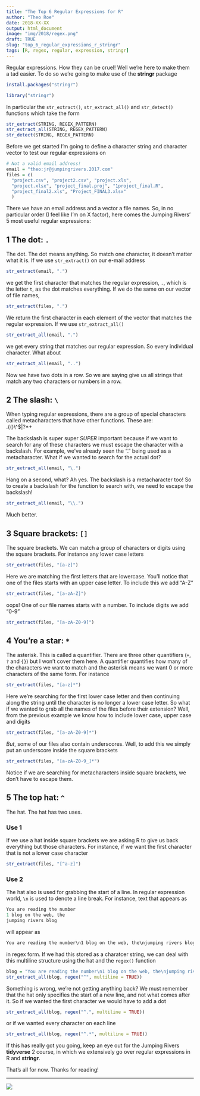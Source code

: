 ```yaml
---
title: "The Top 6 Regular Expressions for R"
author: "Theo Roe"
date: 2018-XX-XX
output: html_document
image: "img/2018/regex.png"
draft: TRUE
slug: "top_6_regular_expressions_r_stringr"
tags: [R, regex, regular, expression, stringr]
---
```


Regular expressions. How they can be cruel! Well we're here to make them a tad easier. To do so we're going to make use of the **stringr** package
```r
install.packages("stringr")
```
```r
library("stringr")
```
In particular the `str_extract()`, `str_extract_all()` and `str_detect()` functions which take the form 
```r
str_extract(STRING, REGEX_PATTERN)
str_extract_all(STRING, REGEX_PATTERN)
str_detect(STRING, REGEX_PATTERN)
```

Before we get started I'm going to define a character string and character vector to test our regular expressions on 
```r
# Not a valid email address!
email = "theo:jr@jumpingrivers.2017.com" 
files = c(
  "project.csv", "project2.csv", "project.xls",
  "project.xlsx", "project_final.proj", "1project_final.R",
  "project_final2.xls", "Project_FINAL3.xlsx"
  )
```
There we have an email address and a vector a file names.
So, in no particular order (I feel like I'm on X factor), here comes the Jumping Rivers' 5 most useful regular expressions:

## 1 The dot: `.`

The dot. The dot means anything. So match one character, it doesn't matter what it is. If we use `str_extract()` on our e-mail address
```r
str_extract(email, ".")
```
we get the first character that matches the regular expression, `.`, which is the letter `t`, as the dot matches everything. If we do the same on our vector of file names,
```r
str_extract(files, ".")
```
We return the first character in each element of the vector that matches the regular expression. If we use `str_extract_all()`
```r
str_extract_all(email, ".")
```
we get every string that matches our regular expression. So every individual character. What about 
```r
str_extract_all(email, "..")
```
Now we have two dots in a row. So we are saying give us all strings that match any two characters or numbers in a row.

## 2 The slash: `\`

When typing regular expressions, there are a group of special characters called metacharacters that have other functions. These are:    
\.\{()\\\^$\|\?\*\+

The backslash is super super *SUPER* important because if we want to search for any of these characters we must escape the character with a backslash. For example, we've already seen the "." being used as a metacharacter. What if we wanted to search for the actual dot? 
```r
str_extract_all(email, "\.")
```
Hang on a second, what? Ah yes. The backslash is a metacharacter too! So to create a backslash for the function to search with, we need to escape the backslash! 
```r
str_extract_all(email, "\\.")
```
Much better. 

## 3 Square brackets: `[]`

The square brackets. We can match a group of characters or digits using the square brackets. For instance any lower case letters
```r
str_extract(files, "[a-z]")
```
Here we are matching the first letters that are lowercase. You'll notice that one of the files starts with an upper case letter. To include this we add "A-Z"
```r
str_extract(files, "[a-zA-Z]")
```
oops! One of our file names starts with a number. To include digits we add "0-9"
```r
str_extract(files, "[a-zA-Z0-9]")
```

## 4 You're a star: `*`

The asterisk. This is called a quantifier. There are three other quantifiers (`+`, `?` and `{}`) but I won't cover them here. A quantifier quantifies how many of the characters we want to match and the asterisk means we want 0 or more characters of the same form. For instance
```r
str_extract(files, "[a-z]*")
```
Here we're searching for the first lower case letter and then continuing along the string until the character is no longer a lower case letter. So what if we wanted to grab all the names of the files before their extension? Well, from the previous example we know how to include lower case, upper case and digits 
```r
str_extract(files, "[a-zA-Z0-9]*")
```
*But*, some of our files also contain underscores. Well, to add this we simply put an underscore inside the square brackets
```r
str_extract(files, "[a-zA-Z0-9_]*")
```
Notice if we are searching for metacharacters inside square brackets, we don't have to escape them.

## 5 The top hat: `^`

The hat. The hat has two uses. 

### Use 1

If we use a hat inside square brackets we are asking R to give us back everything but those characters. For instance, if we want the first character that is not a lower case character
```r
str_extract(files, "[^a-z]")
```

### Use 2

The hat also is used for grabbing the start of a line. In regular expression world, `\n` is used to denote a line break. For instance, text that appears as 
```r
You are reading the number
1 blog on the web, the 
jumping rivers blog
```
will appear as 
```r
You are reading the number\n1 blog on the web, the\njumping rivers blog
```
in regex form. If we had this stored as a charatcer string, we can deal with this multiline structure using the hat and the `regex()` function
```r
blog = "You are reading the number\n1 blog on the web, the\njumping rivers blog"
str_extract_all(blog, regex("^", multiline = TRUE))
```
Something is wrong, we're not getting anything back? We must remember that the hat only specifies the start of a new line, and not what comes after it. So if we wanted the first character we would have to add a dot
```r
str_extract_all(blog, regex("^.", multiline = TRUE))
```
or if we wanted every character on each line 
```r
str_extract_all(blog, regex("^.*", multiline = TRUE))
```


If this has really got you going, keep an eye out for the Jumping Rivers **tidyverse** 2 course, in which we extensively go over regular expressions in R and **stringr**.

That's all for now. Thanks for reading!


---

[![](/img/logos/300_125.jpg)](https://www.jumpingrivers.com/?utm_source=blog&utm_medium=image&utm_campaign=regex2018)




<!-- ## 6 - `\w`, `\d` and `\s` -->

<!-- Words, digits and whitespace, incredibly useful! `\w` returns all word characters, i.e. `a-z`, `A-Z`, `0-9` & `_`. `\d` returns all digits and `\s` returns all whitespace. Obviously we have to escape the backslash again -->
<!-- ```{r} -->
<!-- str_extract_all(blog, "\\w+") -->
<!-- ``` -->
<!-- Note here I am using a `+` quantifier, which means the same as the asterisk except we want either 1 or more characters. With `\d`  -->
<!-- ```{r} -->
<!-- str_extract_all(email, "\\d+") -->
<!-- ``` -->



<!-- .       - Any Character Except New Line -->
<!-- \d      - Digit (0-9) -->
<!-- \D      - Not a Digit (0-9) -->
<!-- \w      - Word Character (a-z, A-Z, 0-9, _) -->
<!-- \W      - Not a Word Character -->
<!-- \s      - Whitespace (space, tab, newline) -->
<!-- \S      - Not Whitespace (space, tab, newline) -->

<!-- \b      - Word Boundary -->
<!-- \B      - Not a Word Boundary -->
<!-- ^       - Beginning of a String -->
<!-- $       - End of a String -->

<!-- []      - Matches Characters in brackets -->
<!-- [^ ]    - Matches Characters NOT in brackets -->
<!-- |       - Either Or -->
<!-- ( )     - Group -->

<!-- Quantifiers: -->
<!-- *       - 0 or More -->
<!-- +       - 1 or More -->
<!-- ?       - 0 or One -->
<!-- {3}     - Exact Number -->
<!-- {3,4}   - Range of Numbers (Minimum, Maximum) -->

